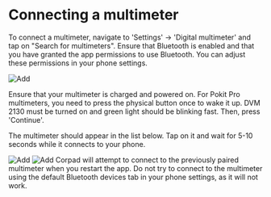 
# Connecting a multimeter

To connect a multimeter, navigate to 'Settings' -> 'Digital multimeter' and tap on "Search for multimeters". Ensure that Bluetooth is enabled and that you have granted the app permissions to use Bluetooth. You can adjust these permissions in your phone settings.

<ImageView>
  <Image src="/images/multimeter/9.3.png" alt="Add" width={300} height={300} />
</ImageView>

Ensure that your multimeter is charged and powered on. For Pokit Pro multimeters, you need to press the physical button once to wake it up. DVM 2130 must be turned on and green light should be blinking fast. Then, press 'Continue'.

The multimeter should appear in the list below. Tap on it and wait for 5-10 seconds while it connects to your phone.

<ImageView>
  <Image src="/images/multimeter/9.4.png" alt="Add" width={300} height={300} />
  <Image src="/images/multimeter/9.5.png" alt="Add" width={300} height={300} />
</ImageView>

<Callout type="info" emoji="ℹ️">
  Corpad will attempt to connect to the previously paired multimeter when you
  restart the app.
</Callout>

<Callout type="info" emoji="ℹ️">
  Do not try to connect to the multimeter using the default Bluetooth devices
  tab in your phone settings, as it will not work.
</Callout>
